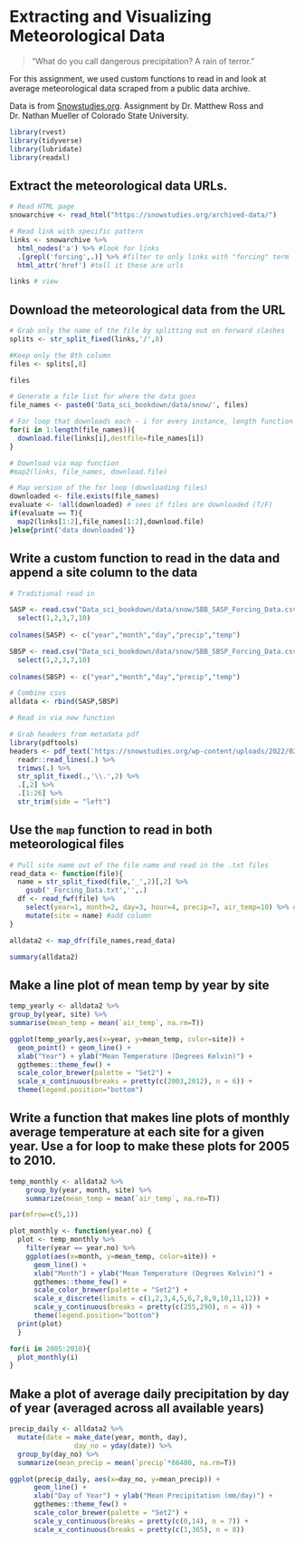 # Extracting and Visualizing Meteorological Data

>"What do you call dangerous precipitation? A rain of terror."

For this assignment, we used custom functions to read in and look at average meteorological data scraped from a public data archive.

Data is from [Snowstudies.org](https://snowstudies.org/archived-data/). Assignment by Dr. Matthew Ross and Dr. Nathan Mueller of Colorado State University.

```r
library(rvest)
library(tidyverse)
library(lubridate)
library(readxl)

```

## Extract the meteorological data URLs. 

```r

# Read HTML page 
snowarchive <- read_html("https://snowstudies.org/archived-data/")

# Read link with specific pattern
links <- snowarchive %>%
  html_nodes('a') %>% #look for links
  .[grepl('forcing',.)] %>% #filter to only links with "forcing" term
  html_attr('href') #tell it these are urls

links # view

```

## Download the meteorological data from the URL

```r

# Grab only the name of the file by splitting out on forward slashes
splits <- str_split_fixed(links,'/',8)

#Keep only the 8th column
files <- splits[,8] 

files

# Generate a file list for where the data goes
file_names <- paste0('Data_sci_bookdown/data/snow/', files)

# For loop that downloads each - i for every instance, length function tells how many instances
for(i in 1:length(file_names)){
  download.file(links[i],destfile=file_names[i])
}

# Download via map function
#map2(links, file_names, download.file)

# Map version of the for loop (downloading files)
downloaded <- file.exists(file_names) 
evaluate <- !all(downloaded) # sees if files are downloaded (T/F)
if(evaluate == T){
  map2(links[1:2],file_names[1:2],download.file)
}else{print('data downloaded')}

```

## Write a custom function to read in the data and append a site column to the data

```r

# Traditional read in

SASP <- read.csv("Data_sci_bookdown/data/snow/SBB_SASP_Forcing_Data.csv") %>%
  select(1,2,3,7,10)
  
colnames(SASP) <- c("year","month","day","precip","temp")

SBSP <- read.csv("Data_sci_bookdown/data/snow/SBB_SBSP_Forcing_Data.csv") %>%
  select(1,2,3,7,10)
  
colnames(SBSP) <- c("year","month","day","precip","temp")

# Combine csvs
alldata <- rbind(SASP,SBSP)

# Read in via new function

# Grab headers from metadata pdf
library(pdftools)
headers <- pdf_text('https://snowstudies.org/wp-content/uploads/2022/02/Serially-Complete-Metadata-text08.pdf') %>%
  readr::read_lines(.) %>%
  trimws(.) %>%
  str_split_fixed(.,'\\.',2) %>%
  .[,2] %>%
  .[1:26] %>%
  str_trim(side = "left")

```

## Use the `map` function to read in both meteorological files

```r

# Pull site name out of the file name and read in the .txt files
read_data <- function(file){
  name = str_split_fixed(file,'_',2)[,2] %>% 
    gsub('_Forcing_Data.txt','',.) 
  df <- read_fwf(file) %>% 
    select(year=1, month=2, day=3, hour=4, precip=7, air_temp=10) %>% #choose and name columns
    mutate(site = name) #add column 
}

alldata2 <- map_dfr(file_names,read_data) 

summary(alldata2)

```

## Make a line plot of mean temp by year by site

```r

temp_yearly <- alldata2 %>% 
group_by(year, site) %>%
summarise(mean_temp = mean(`air_temp`, na.rm=T))

ggplot(temp_yearly,aes(x=year, y=mean_temp, color=site)) + 
  geom_point() + geom_line() +
  xlab("Year") + ylab("Mean Temperature (Degrees Kelvin)") +
  ggthemes::theme_few() + 
  scale_color_brewer(palette = "Set2") + 
  scale_x_continuous(breaks = pretty(c(2003,2012), n = 6)) +
  theme(legend.position="bottom")

```

## Write a function that makes line plots of monthly average temperature at each site for a given year. Use a for loop to make these plots for 2005 to 2010. 

```r

temp_monthly <- alldata2 %>%
    group_by(year, month, site) %>%
    summarize(mean_temp = mean(`air_temp`, na.rm=T))

par(mfrow=c(5,1))

plot_monthly <- function(year.no) {
  plot <- temp_monthly %>%
    filter(year == year.no) %>%
    ggplot(aes(x=month, y=mean_temp, color=site)) + 
      geom_line() +
      xlab("Month") + ylab("Mean Temperature (Degrees Kelvin)") +
      ggthemes::theme_few() + 
      scale_color_brewer(palette = "Set2") + 
      scale_x_discrete(limits = c(1,2,3,4,5,6,7,8,9,10,11,12)) +
      scale_y_continuous(breaks = pretty(c(255,290), n = 4)) +
      theme(legend.position="bottom")
  print(plot)
  }

for(i in 2005:2010){
  plot_monthly(i)
}

```

## Make a plot of average daily precipitation by day of year (averaged across all available years)

```r

precip_daily <- alldata2 %>%
  mutate(date = make_date(year, month, day),
                day_no = yday(date)) %>%
  group_by(day_no) %>%
  summarize(mean_precip = mean(`precip`*86400, na.rm=T))

ggplot(precip_daily, aes(x=day_no, y=mean_precip)) + 
      geom_line() +
      xlab("Day of Year") + ylab("Mean Precipitation (mm/day)") +
      ggthemes::theme_few() + 
      scale_color_brewer(palette = "Set2") + 
      scale_y_continuous(breaks = pretty(c(0,14), n = 7)) +
      scale_x_continuous(breaks = pretty(c(1,365), n = 8))

```